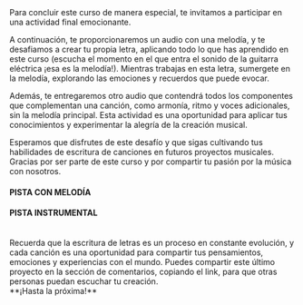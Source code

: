 
<RobotBubble isWide title="¿Eso es todo?">
Para concluir este curso de manera especial, te invitamos a participar en una actividad final emocionante.
</RobotBubble>

A continuación, te proporcionaremos un audio con una melodía, y te desafiamos a crear tu propia letra, aplicando todo lo que has aprendido en este curso <span className="italic text-secondary">(escucha el momento en el que entra el sonido de la guitarra eléctrica ¡esa es la melodía!)</span>. Mientras trabajas en esta letra, sumergete en la melodía, explorando las emociones y recuerdos que puede evocar.

Además, te entregaremos otro audio que contendrá todos los componentes que complementan una canción, como armonía, ritmo y voces adicionales, sin la melodía principal. Esta actividad es una oportunidad para aplicar tus conocimientos y experimentar la alegría de la creación musical.

Esperamos que disfrutes de este desafío y que sigas cultivando tus habilidades de escritura de canciones en futuros proyectos musicales. Gracias por ser parte de este curso y por compartir tu pasión por la música con nosotros.

<div className="flex justify-evenly gap-2 ">
  <div className="flex flex-col justify-center gap-3">
    <h4 className="my-0 text-center text-secondary">PISTA CON MELODÍA</h4>
    <PlayButton file="/audiofiles/lyrics-finaltrack-full.mp3" fileName="Letras con alma - proyecto final (melodia)"/>
  </div>
  <div className="flex flex-col justify-center gap-3">
    <h4 className="my-0 text-center text-secondary">PISTA INSTRUMENTAL</h4>
    <PlayButton file="/audiofiles/lyrics-finaltrack-back.mp3" fileName="Letras con alma - proyecto final (pista)"/>
  </div>
</div>
<br/>

<RobotBubble isWide isInverted title="¿Un consejo más?">
Recuerda que la escritura de letras es un proceso en constante evolución, y cada canción es una oportunidad para compartir tus pensamientos, emociones y experiencias con el mundo. Puedes compartir este último proyecto en la sección de comentarios, copiando el link, para que otras personas puedan escuchar tu creación.<br/>
**¡Hasta la próxima!**
</RobotBubble>